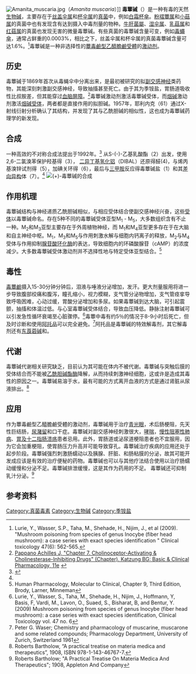 {{chembox
| Watchedfields = changed
| verifiedrevid = 436370910
|   Name = 毒蕈碱
|   ImageFile_Ref = {{chemboximage|correct|??}}
| ImageFile = Muscarine.svg
| ImageSize = 200px
|   ImageFile2 = Muscarine-3D-balls.png
|   ImageSize2 = 220px
|   ImageName = 毒蕈碱的分子结构
|   IUPACName = 2,5-Anhydro-1,4,6-trideoxy-6-(trimethylammonio)-<small>D</small>-''ribo''-hexitol
| IUPACNameZh = ((2''S'',4''R'',5''S'')-5-甲基-4-羟基-2-四氢呋喃基)甲基-三甲基铵
|   OtherNames =<small>L</small>-(+)-muscarine, muscarin, (2''S'',4''R'',5''S'')-(4-hydroxy-5-methyl-tetrahydrofuran-2-ylmethyl)-trimethyl-ammonium
| Section1 = {{Chembox Identifiers
|   ChemSpiderID_Ref = {{chemspidercite|correct|chemspider}}
| ChemSpiderID = 8949
| ChEMBL_Ref = {{ebicite|correct|EBI}}
| ChEMBL = 12587
| PubChem = 9308
| InChI = 1/C9H20NO2/c1-7-9(11)5-8(12-7)6-10(2,3)4/h7-9,11H,5-6H2,1-4H3/q+1/t7-,8-,9+/m0/s1
| InChIKey = UQOFGTXDASPNLL-XHNCKOQMBJ
| StdInChI_Ref = {{stdinchicite|correct|chemspider}}
| StdInChI = 1S/C9H20NO2/c1-7-9(11)5-8(12-7)6-10(2,3)4/h7-9,11H,5-6H2,1-4H3/q+1/t7-,8-,9+/m0/s1
| StdInChIKey_Ref = {{stdinchicite|correct|chemspider}}
| StdInChIKey = UQOFGTXDASPNLL-XHNCKOQMSA-N
| CASNo_Ref = {{cascite|correct|??}}
| CASNo = 300-54-9
|   SMILES = O[C@@H]1C[C@H](O[C@H]1C)C[N+](C)(C)C
}}
| Section2 = {{Chembox Properties
|   Formula = C<sub>9</sub>H<sub>20</sub>NO<sub>2</sub><sup>+</sup>
|   MolarMass = 174.26
  }}
}}

[[File:Amanita_muscaria.jpg|thumb]]（''Amanita muscaria''）]]
'''毒蕈碱'''（{{lang-en|Muscarine}}）是一种有毒的天然[[生物碱|生物碱]]，主要存在于[[丝盖伞属|丝盖伞属]]和[[杯伞属|杯伞属]]的[[真菌|真菌]]中，例如[[白霜杯傘|白霜杯傘]]。[[粉褶蕈属|粉褶蕈属]]和[[小菇属|小菇属]]的真菌中也有发现含有达到摄入中毒剂量的物种。[[牛肝菌屬|牛肝菌屬]]、[[湿伞属|湿伞属]]、[[乳菇属|乳菇属]]和[[红菇属|红菇属]]的真菌也发现无害的微量毒蕈碱。有些真菌的毒蕈碱含量可变，例如[[毒蠅傘|毒蠅傘]]，通常占鲜重的0.0003%，相比之下，丝盖伞属和杯伞属的真菌毒蕈碱含量可达1.6%。<ref>Lurie, Y., Wasser, S.P., Taha, M., Shehade, H., Nijim, J., et al (2009). "Mushroom poisoning from species of genus Inocybe (fiber head mushroom): a case series with exact species identification " Clinical toxicology 47(6): 562-565.</ref>毒蕈碱是一种非选择性的[[蕈毒鹼型乙醯膽鹼受體|蕈毒鹼型乙醯膽鹼受體]]的[[激动剂|激动剂]]。
==历史==
毒蕈碱于1869年首次从毒蝇伞中分离出来，是最初被研究的拟[[副交感神经|副交感神经]]类药物，其能深刻刺激副交感神经，导致抽搐甚至死亡。由于其为季铵盐，胃肠道吸收性比叔胺差，但其能穿过[[血脑屏障|血脑屏障]]。<ref>[http://www.accessmedicine.com/content.aspx?aID=4511248 Pappano Achilles J, "Chapter 7. Cholinoceptor-Activating & Cholinesterase-Inhibiting Drugs" (Chapter). Katzung BG: Basic & Clinical Pharmacology, 11e] {{webarchive|url=https://web.archive.org/web/20090910090807/http://www.accessmedicine.com/content.aspx?aID=4511248 |date=2009-09-10 }}</ref>毒蕈碱激动剂激活毒蕈碱受体，而[[烟碱|烟碱]]激动剂激活[[烟碱型乙酰胆碱受体|烟碱受体]]，两者都是直接作用的拟胆碱。1957年，耶利内克（61）通过X-射线衍射分析确认了其结构，并发现了其与乙酰胆碱的相似性，这也成为毒蕈碱药理学的新发现。

==合成==
一种高效的不对称合成法提出于1992年。<ref name="Chan">{{cite journal | last=Chan | first=T. H. | last2=Li | first2=C. J. | title=A concise synthesis of (+)-muscarine | url=https://archive.org/details/sim_canadian-journal-of-chemistry_1992-11_70_11/page/2726 | journal=Canadian Journal of Chemistry | publisher=Canadian Science Publishing | volume=70 | issue=11 | year=1992 | issn=0008-4042 | doi=10.1139/v92-346 | pages=2726–2729}}</ref>
从S-(-)-乙基乳酸酯（2）出发，使用2,6-二氯溴苯保护羟基得（3）， [[二异丁基氢化铝|二异丁基氢化铝]]（DIBAL）还原得醛(4)，与烯丙基溴锌试剂得（5），加碘关环得（6），最后与[[三甲胺|三甲胺]]反应得毒蕈碱盐（1）和其[[差向异构|差向异构]]体（7）。<ref name="Chan"/>
[[Image:synthese_(+)-muscarin.gif|(+)-毒蕈碱的合成]]
==作用机理==
毒蕈碱结构与神经递质乙酰胆碱相似，与相应受体结合使副交感神经兴奋，这些[[蕈毒鹼型乙醯膽鹼受體|受体]]以毒蕈碱命名。存在5种不同的毒蕈碱受体亚型M<sub>1</sub> - M<sub>5</sub>，大多数组织含有不止一种。M<sub>2</sub>和M<sub>3</sub>亚型主要存在于外周植物神经，而 M<sub>1</sub>和M<sub>4</sub>亚型更多存在于在大脑和自主神经中枢。M<sub>1</sub>，M<sub>3</sub>和M<sub>5</sub>与{{en-link|Gq蛋白|Gq alpha subunit|G<sub>q</sub>蛋白}}作用刺激{{en-link|磷酸肌醇|Phosphoinositide|磷酸肌醇}}水解与细胞内钙离子的释放，M<sub>2</sub>与M<sub>4</sub>受体与{{en-link|Gi蛋白|Gi alpha subunit|G<sub>i</sub>蛋白}}作用抑制[[腺苷酸环化酶|腺苷酸环化酶]]的表达，导致细胞内的环磷酸腺苷（cAMP）的浓度减少。大多数毒蕈碱受体激动剂并不选择性地与特定受体亚型结合。<ref>Human Pharmacology, Molecular to Clinical, Chapter 9, Third Edition, Brody, Larner, Minneman</ref>
==毒性==
[[毒蕈鹼|毒蕈鹼]]摄入15-30分钟分钟后，泪液与唾液分泌增加，发汗。更大剂量服用将进一步导致腹部绞痛和腹泻，瞳孔缩小，视力模糊，支气管分泌物增加，支气管痉挛导致呼吸困难，心动过缓，胃酸分泌增加和多尿。如果毒蕈碱到达大脑，可引起震颤，抽搐和体温过低。与心室毒蕈碱受体结合，导致血压降低。静脉注射毒蕈碱可以引发急性循环衰竭至心脏骤停。<ref>Lurie, Y., Wasser, S., Taha, M., Shehade, H., Nijim, J., Hoffmann, Y, Basis, F, Vardi, M., Lavon, O., Suaed, S., Bisharat, B, and Bentur, Y. (2009) Mushroom poisoning from species of genus Inocybe (fiber head mushroom): a case series with exact species identification, Clinical Toxicology vol. 47 no. 6</ref>毒蕈中毒有约5％的情况于8-9小时后死亡，但及时诊断和使用[[阿托品|阿托品]]可以完全避免。<ref>Peter G. Waser; Chemistry and pharmacology of muscarine, muscarone and some related compounds; Pharmacology Department, University of Zurich, Switzerland 1961</ref>阿托品是毒蕈碱的特效解毒剂，其它解毒剂还有[[东莨菪碱|东莨菪碱]]和{{en-link|哌仑西平|Pirenzepine|哌仑西平}}。

==代谢==
毒蕈碱代谢相关研究缺乏，目前认为其可能在体内不被代谢。毒蕈碱与突触后膜的受体结合而不能被[[乙酰胆碱酯酶|乙酰胆碱酯酶]]降解，从而持续刺激神经细胞，这或许是造成其毒性的原因之一。毒蕈碱易溶于水，最有可能的方式离开血液的方式是通过肾脏从尿液排出。<ref>Roberts Bartholow, “A practical treatise on materia medica and therapeutics”, 1908, ISBN 978-1-143-46767-7.</ref>
==应用==
作为蕈毒鹼型乙醯膽鹼受體的激动剂，毒蕈碱用于治疗[[青光眼|青光眼]]，术后肠梗阻，先天性巨结肠，[[尿潴留|尿潴留]]和口干症。毒蕈碱对副交感神经刺激很大，[[哮喘|哮喘]]，[[慢性阻塞性肺病|慢性阻塞性肺病]]、[[胃及十二指肠溃疡|胃及十二指肠溃疡]]患者忌用。此外，胃肠道或泌尿道梗阻患者也不宜服用，因为它会加重梗阻，使胃肠压力升高并可能导致穿孔。毒蕈碱治疗疾病的应用还处于起步阶段。毒蕈碱强烈刺激肠蠕动以及胰腺、肝脏、和肠粘膜的分泌，故其可能开发成应该是有效的治疗便秘的药物。毒蕈碱也可以与其他疗法结合使用以治疗肠蠕动缓慢和分泌不足。毒蕈碱排泄缓慢，这是其作为药用的不足。<!--On the other hand, it ought to be of signal service in diabetes insipidus and in saccharine diabetes.-->毒蕈碱还可抑制乳汁分泌。<ref>Roberts Bartholow; "A Practical Treatise On Materia Medica And Therapeutics"; 1908, Appleton And Company</ref>

==参考资料==
{{portal|真菌}}
{{Reflist|2}}
{{生物碱}}
[[Category:真菌毒素|Category:真菌毒素]]
[[Category:生物碱|Category:生物碱]]
[[Category:季铵盐|Category:季铵盐]]